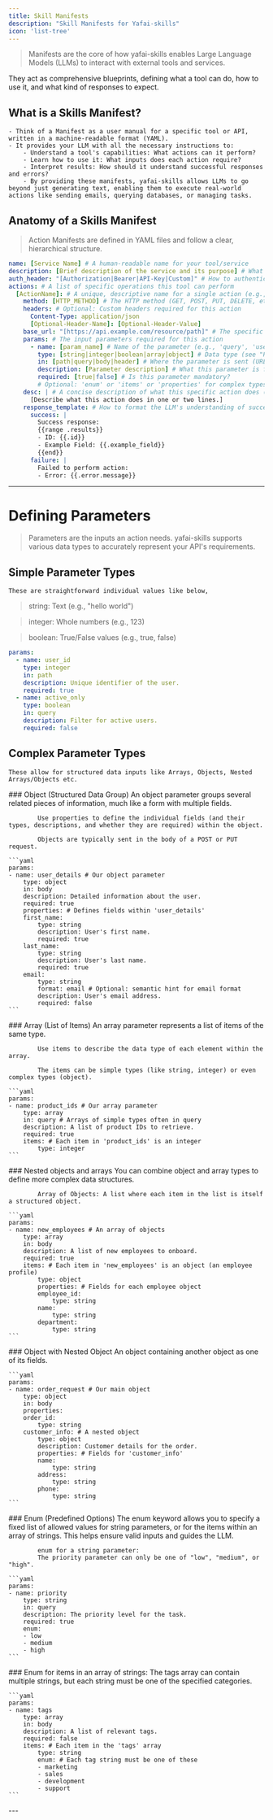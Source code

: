 ```yaml
---
title: Skill Manifests
description: "Skill Manifests for Yafai-skills"
icon: 'list-tree'
---
```

> Manifests are the core of how yafai-skills enables Large Language Models (LLMs) to interact with external tools and services. 

They act as comprehensive blueprints, defining what a tool can do, how to use it, and what kind of responses to expect.

## What is a Skills Manifest?
    - Think of a Manifest as a user manual for a specific tool or API, written in a machine-readable format (YAML). 
    - It provides your LLM with all the necessary instructions to:
        - Understand a tool's capabilities: What actions can it perform?
        - Learn how to use it: What inputs does each action require?    
        - Interpret results: How should it understand successful responses and errors?
        - By providing these manifests, yafai-skills allows LLMs to go beyond just generating text, enabling them to execute real-world actions like sending emails, querying databases, or managing tasks.

## Anatomy of a Skills Manifest
> Action Manifests are defined in YAML files and follow a clear, hierarchical structure.

```yaml Basic Structure
name: [Service Name] # A human-readable name for your tool/service
description: [Brief description of the service and its purpose] # What does this tool do?
auth_header: "[Authorization|Bearer|API-Key|Custom]" # How to authenticate with the service (e.g., Bearer token, API-Key)
actions: # A list of specific operations this tool can perform
  [ActionName]: # A unique, descriptive name for a single action (e.g., 'send_email', 'get_weather')
    method: [HTTP_METHOD] # The HTTP method (GET, POST, PUT, DELETE, etc.)
    headers: # Optional: Custom headers required for this action
      Content-Type: application/json
      [Optional-Header-Name]: [Optional-Header-Value]
    base_url: "[https://api.example.com/resource/path]" # The specific endpoint for this action
    params: # The input parameters required for this action
      - name: [param_name] # Name of the parameter (e.g., 'query', 'user_id')
        type: [string|integer|boolean|array|object] # Data type (see "Parameter Types" below)
        in: [path|query|body|header] # Where the parameter is sent (URL path, query string, request body, header)
        description: [Parameter description] # What this parameter is for
        required: [true|false] # Is this parameter mandatory?
        # Optional: 'enum' or 'items' or 'properties' for complex types (explained below)
    desc: | # A concise description of what this specific action does (crucial for LLM understanding)
      [Describe what this action does in one or two lines.]
    response_template: # How to format the LLM's understanding of success/failure
      success: |
        Success response:
        {{range .results}}
        - ID: {{.id}}
        - Example Field: {{.example_field}}
        {{end}}
      failure: |
        Failed to perform action:
        - Error: {{.error.message}}
```
---

# Defining Parameters
> Parameters are the inputs an action needs. yafai-skills supports various data types to accurately represent your API's requirements.

## Simple Parameter Types
    These are straightforward individual values like below,

> string: Text (e.g., "hello world")

> integer: Whole numbers (e.g., 123)

> boolean: True/False values (e.g., true, false)

```yaml Simple Parameters
params:
  - name: user_id
    type: integer
    in: path
    description: Unique identifier of the user.
    required: true
  - name: active_only
    type: boolean
    in: query
    description: Filter for active users.
    required: false
```

## Complex Parameter Types
    These allow for structured data inputs like Arrays, Objects, Nested Arrays/Objects etc.

<Tabs>
<Tab title="Object Params" label="Object (Structured Data Group)" default>
    ### Object (Structured Data Group)
            An object parameter groups several related pieces of information, much like a form with multiple fields.

            Use properties to define the individual fields (and their types, descriptions, and whether they are required) within the object.

            Objects are typically sent in the body of a POST or PUT request.

    ```yaml
    params:
    - name: user_details # Our object parameter
        type: object
        in: body
        description: Detailed information about the user.
        required: true
        properties: # Defines fields within 'user_details'
        first_name:
            type: string
            description: User's first name.
            required: true
        last_name:
            type: string
            description: User's last name.
            required: true
        email:
            type: string
            format: email # Optional: semantic hint for email format
            description: User's email address.
            required: false
    ```
</Tab>
<Tab title="Array Params" label="Array (List of Items)">
    ### Array (List of Items)
            An array parameter represents a list of items of the same type.

            Use items to describe the data type of each element within the array.

            The items can be simple types (like string, integer) or even complex types (object).

    ```yaml
    params:
    - name: product_ids # Our array parameter
        type: array
        in: query # Arrays of simple types often in query
        description: A list of product IDs to retrieve.
        required: true
        items: # Each item in 'product_ids' is an integer
            type: integer
    ```
</Tab>
<Tab title="Nested Objects and Arrays" label="Nested Objects and Arrays">
    ### Nested objects and arrays
            You can combine object and array types to define more complex data structures.

            Array of Objects: A list where each item in the list is itself a structured object.

    ```yaml
    params:
    - name: new_employees # An array of objects
        type: array
        in: body
        description: A list of new employees to onboard.
        required: true
        items: # Each item in 'new_employees' is an object (an employee profile)
            type: object
            properties: # Fields for each employee object
            employee_id:
                type: string
            name:
                type: string
            department:
                type: string
    ```
</Tab>
<Tab title="Object with Nested Object" label="Object with Nested Object">
    ### Object with Nested Object
            An object containing another object as one of its fields.

    ```yaml
    params:
    - name: order_request # Our main object
        type: object
        in: body
        properties:
        order_id:
            type: string
        customer_info: # A nested object
            type: object
            description: Customer details for the order.
            properties: # Fields for 'customer_info'
            name:
                type: string
            address:
                type: string
            phone:
                type: string
    ```
</Tab>
<Tab title="Enum for String" label="Enum (Predefined Options)">
    ### Enum (Predefined Options)
            The enum keyword allows you to specify a fixed list of allowed values for string parameters, or for the items within an array of strings. This helps ensure valid inputs and guides the LLM.

            enum for a string parameter:
            The priority parameter can only be one of "low", "medium", or "high".

    ```yaml
    params:
    - name: priority
        type: string
        in: query
        description: The priority level for the task.
        required: true
        enum:
        - low
        - medium
        - high
    ```
</Tab>
<Tab title="Enum for Array of Strings" label="Enum for Array of Strings">
    ### Enum for items in an array of strings:
    The tags array can contain multiple strings, but each string must be one of the specified categories.

    ```yaml
    params:
    - name: tags
        type: array
        in: body
        description: A list of relevant tags.
        required: false
        items: # Each item in the 'tags' array
            type: string
            enum: # Each tag string must be one of these
            - marketing
            - sales
            - development
            - support
    ```
</Tab>
</Tabs>
---
